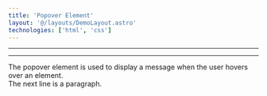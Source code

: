 ```yaml
---
title: 'Popover Element'
layout: '@/layouts/DemoLayout.astro'
technologies: ['html', 'css']
---
```


---


<Popover />

---

The popover element is used to display a message when the user hovers over an element.  
The next line is a paragraph.

